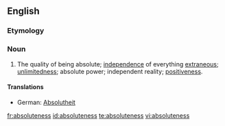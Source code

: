 ==English==

===Etymology===
{{suffix|absolute|ness}}

===Noun===
{{en-noun|es}}

# The quality of being absolute; [[independence]] of everything [[extraneous]]; [[unlimitedness]]; absolute power; independent reality; [[positiveness]].

====Translations====
*German: [[Absolutheit]] {{f}}

[[fr:absoluteness]]
[[id:absoluteness]]
[[te:absoluteness]]
[[vi:absoluteness]]